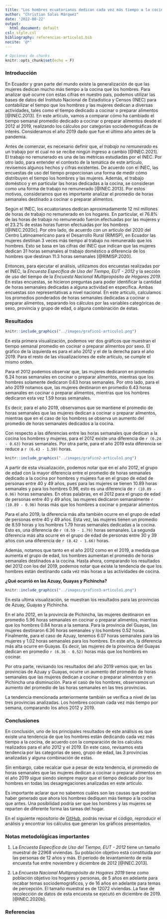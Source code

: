 ```yaml
---
title: "Los hombres ecuatorianos dedican cada vez más tiempo a la cocina ¿Qué indican los datos?"
author: "Christian Salas Márquez"
date: '2022-08-22'
output:
  html_document: default
csl: style.csl
bibliography: referencias-articulo1.bib
nocite: '@*'
---
```


```r
# Opciones de chunks
knitr::opts_chunk$set(echo = F)
```


### Introducción

En Ecuador y gran parte del mundo existe la generalización de que las mujeres dedican mucho más tiempo a la cocina que los hombres. Para analizar qué ocurre con estas cifras en nuestro país, podemos utilizar las bases de datos del Instituto Nacional de Estadística y Censos (INEC) para contabilizar el tiempo que los hombres y las mujeres dedican a diversas actividades, tales como el tiempo dedicado a cocinar o preparar alimentos [@INEC.2013]. En este artículo, vamos a comparar cómo ha cambiado el tiempo semanal promedio dedicado a cocinar o preparar alimentos desde el 2012 al 2019, realizando los cálculos por categorías sociodemográficas de interés. Consideramos el año 2019 dado que fue el último año antes de la pandemia.

Antes de comenzar, es necesario definir que, _el trabajo no remunerado_ es un trabajo por el cual no se recibe ningún ingreso a cambio [@INEC.2021]. El trabajo no remunerado es una de las métricas estudiadas por el INEC. Por otro lado, para entender el contexto de la temática de este artículo, revisemos algunos hechos y cifras existentes. De acuerdo con el INEC, las encuestas de uso del tiempo proporcionan una forma de medir cómo distribuyen el tiempo los hombres y las mujeres. Además, el trabajo doméstico y en particular las horas dedicadas a la cocina, se consideran como una forma de trabajo no remunerado [@INEC.2013]. Por estos motivos, consideramos que es importante analizar el promedio de horas semanales destinado a cocinar o preparar alimentos.

Según el INEC, los ecuatorianos dedican aproximadamente 12 mil millones de horas de trabajo no remunerado en los hogares. En particular, el 76.8% de las horas de trabajo no remunerado fueron efectuadas por las mujeres y el 23.2% de estas horas fueron efectuadas por los hombres [@INEC.2020c]. Por otro lado, de acuerdo con un artículo del 2020 del Centro Latinoamericano para el Desarrollo Rural (RIMISP), en Ecuador las mujeres destinan 3 veces más tiempo al trabajo no remunerado que los hombres. Esto se basa en las cifras del INEC que indican que las mujeres dedican 31 horas semanales al trabajo doméstico a diferencia de los hombres que destinan 11.3 horas semanales [@RIMISP.2020].

Entonces, para ejecutar el análisis, utilizamos dos encuestas realizadas por el INEC, la _Encuesta Específica de Uso del Tiempo, EUT - 2012_ y la sección de uso del tiempo de la _Encuesta Nacional Multipropósito de Hogares 2019_. En estas encuestas, se hicieron preguntas para poder identificar la cantidad de horas semanales dedicadas a alguna actividad en específica. Ambas encuestas son representativas a nivel nacional. En este artículo, calculamos los promedios ponderados de horas semanales dedicadas a cocinar o preparar alimentos, separando los cálculos por las variables categóricas de sexo, provincia y grupo de edad, o alguna combinación de éstas.


### Resultados

```r
knitr::include_graphics("../images/grafico1-articulo1.png")
```

En esta primera visualización, podemos ver dos gráficos que muestran el tiempo semanal promedio en cocinar o preparar alimentos por sexo. El gráfico de la izquierda es para el año 2012 y el de la derecha para el año 2019. Para el resto de las visualizaciones de este artículo, se cumple el mismo orden.

Para el 2012 podemos observar que, las mujeres dedicaron en promedio 6.24 horas semanales en cocinar o preparar alimentos, mientras que los hombres solamente dedicaron 0.63 horas semanales. Por otro lado, para el año 2019 notamos que, las mujeres destinaron en promedio 6.43 horas semanales en cocinar o preparar alimentos, mientras que los hombres dedicaron esta vez 1.59 horas semanales.

Es decir, para el año 2019, observamos que se mantiene el promedio de horas semanales que las mujeres dedican a cocinar o preparar alimentos, mientras que en el caso de los hombres se observa un aumento del promedio de horas semanales dedicados a la cocina.

Con respecto a las diferencias entre las horas semanales que dedican a la cocina los hombres y mujeres, para el 2012 existe una diferencia de `r (6.24 - 0.63)` horas semanales. Por otra parte, para el año 2019 esta diferencia se reduce a `r (6.43 - 1.59)` horas.

```r
knitr::include_graphics("../images/grafico2-articulo1.png")
```

A partir de esta visualización, podemos notar que en el año 2012, el grupo de edad con la mayor diferencia entre el promedio de horas semanales dedicado a la cocina por hombres y mujeres fue en el grupo de edad de personas entre 40 y 49 años, pues para las mujeres se tienen 10.89 horas semanales y para los hombres 0.96, esto es una diferencia de `r (10.89 - 0.96)` horas semanales. En otras palabras, en el 2012 para el grupo de edad de personas entre 40 y 49 años, las mujeres dedicaron semanalmente `r (10.89 - 0.96)` horas más que los hombres a cocinar o preparar alimentos.

Para el año 2019, la diferencia más alta también ocurre en el grupo de edad de personas entre 40 y 49 años. Esta vez, las mujeres tienen un promedio de 8.59 horas y los hombres 1.79 horas semanales dedicadas a la cocina. Esto es, una diferencia de `r (8.59 - 1.79)` horas semanales. La segunda diferencia más alta ocurre en el grupo de edad de personas entre 30 y 39 años con una diferencia de `r (8.42 - 1.66)` horas.

Además, notamos que tanto en el año 2012 como en el 2019, a medida que aumenta el grupo de edad, los hombres aumentan el promedio de horas semanales destinados a la cocina. Hasta ahora, comparando los resultados del 2012 con los del 2019, podemos notar que existe la tendencia de que los hombres están destinando cada vez más horas a las actividades de cocina. 

__¿Qué ocurrió en las Azuay, Guayas y Pichincha?__

```r
knitr::include_graphics("../images/grafico3-articulo1.png")
```

En esta ultima visualización, se muestran los resultados para las provincias de Azuay, Guayas y Pichincha.

En el año 2012, en la provincia de Pichincha, las mujeres destinaron en promedio 5.96 horas semanales en cocinar o preparar alimentos, mientras que los hombres 0.84 horas a la semana. Para la provincia del Guayas, las mujeres destinaron 6.36 horas semanales y los hombres 0.52 horas. Finalmente, para el caso de Azuay, tenemos 6.07 horas semanales para las mujeres y 1.02 horas semanales para los hombres. En este año, la diferencia más alta ocurre en Guayas. Es decir, las mujeres de la provincia del Guayas dedican en promedio `r (6.36 - 0.52)` horas más que los hombres en cocinar.

Por otra parte, revisando los resultados del año 2019 vemos que, en las provincias de Azuay y Guayas, ocurre un aumento del promedio de horas semanales que las mujeres dedican a cocinar o preparar alimentos y en Pichincha una disminución. Para el caso de los hombres, observamos un aumento del promedio de las horas semanales en las tres provincias. 

La tendencia mencionada anteriormente también se verifica a nivel de las tres provincias analizadas. Los hombres cocinan cada vez más tiempo por semana, comparando los años 2012 y 2019.


### Conclusiones

En conclusión, uno de los principales resultados de este análisis es que existe una tendencia de que los hombres están dedicando cada vez más tiempo a la cocina, de acuerdo con la comparación de los calculos realizados para el año 2012 y el 2019. En este caso, revisamos esta tendencia por las categorías de sexo, grupo de edad, las 3 provincias analizadas y alguna combinación de estas. 

Sin embargo, cabe recalcar que a pesar de esta tendencia, el promedio de horas semanales que las mujeres dedican a cocinar o preparar alimentos en el año 2019 sigue siendo siempre mayor que el tiempo dedicado por los hombres en todas las desagregaciones analizadas en este artículo. 

Es importante aclarar que no sabemos cuáles son las causas que podrían haber generado que ahora los hombres dediquen más tiempo a la cocina que antes. Una posibilidad podría ser que los hombres y las mujeres se reparten de diferente forma las tareas del hogar.

En el siguiente repositorio de [GitHub](https://github.com/christianjaviersalasmarquez/Articulo1_LIDE), podrás revisar el código, reproducir el análisis y encontrar los cálculos que generan los gráficos presentados.


### Notas metodológicas importantes

(1) La _Encuesta Específica de Uso del Tiempo, EUT - 2012_ tiene un tamaño muestral de 22968 viviendas. Su población objetivo está constituida por las personas de 12 años y más. El periodo de levantamiento de esta encuesta fue entre noviembre y diciembre de 2012 [@INEC.2013].

(2) La _Encuesta Nacional Multipropósito de Hogares 2019_ tiene como población objetivo los hogares y personas, de 5 años en adelante para recabar temas sociodemográficos, y de 16 años en adelante para temas de percepción. El tamaño muestral es de 12072 viviendas. La fase de recolección de datos de esta encuesta se ejecutó en diciembre de 2019. [@INEC.2020b].


### Referencias

